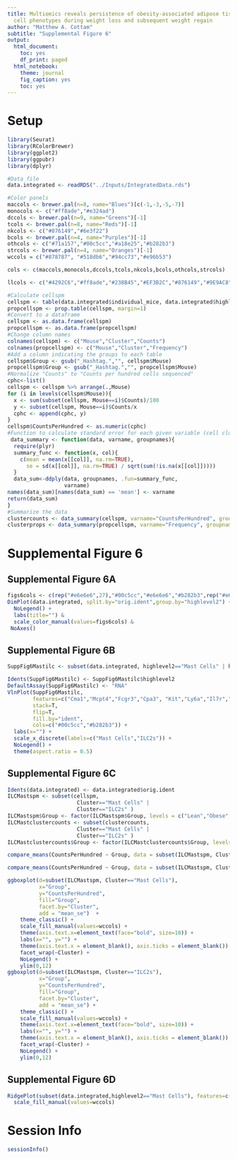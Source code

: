 ```yaml
---
title: Multiomics reveals persistence of obesity-associated adipose tissue immune
  cell phenotypes during weight loss and subsequent weight regain
author: "Matthew A. Cottam"
subtitle: "Supplemental Figure 6"
output:
  html_document:
    toc: yes
    df_print: paged
  html_notebook:
    theme: journal
    fig_caption: yes
    toc: yes
---
```


# Setup

```r
library(Seurat)
library(RColorBrewer)
library(ggplot2)
library(ggpubr)
library(dplyr)

#Data file
data.integrated <- readRDS("../Inputs/IntegratedData.rds")

#Color panels
maccols <- brewer.pal(n=8, name="Blues")[c(-1,-3,-5,-7)]
monocols <- c("#ff8ade","#e324ad")
dccols <- brewer.pal(n=9, name="Greens")[-1]
tcols <- brewer.pal(n=8, name="Reds")[-1]
nkcols <- c("#876149","#6e3f22")
bcols <- brewer.pal(n=4, name="Purples")[-1]
othcols <- c("#71a157","#00c5cc","#a18e25","#b282b3")
strcols <- brewer.pal(n=4, name="Oranges")[-1]
wccols = c("#878787", "#518db6","#94cc73","#e96b53")

cols <- c(maccols,monocols,dccols,tcols,nkcols,bcols,othcols,strcols)

llcols <- c("#4292C6","#ff8ade","#238B45","#EF3B2C","#876149","#9E9AC8","#71a157","#00c5cc","#a18e25","#b282b3","#FD8D3C")

#Calculate cellspm
cellspm <- table(data.integrated$individual_mice, data.integrated$highlevel2)
propcellspm <- prop.table(cellspm, margin=1)
#Convert to a dataframe
cellspm <- as.data.frame(cellspm)
propcellspm <- as.data.frame(propcellspm)
#Change column names
colnames(cellspm) <- c("Mouse","Cluster","Counts")
colnames(propcellspm) <- c("Mouse","Cluster","Frequency")
#Add a column indicating the groups to each table
cellspm$Group <- gsub("_Hashtag.","", cellspm$Mouse)
propcellspm$Group <- gsub("_Hashtag.","", propcellspm$Mouse)
#Normalize "Counts" to "Counts per hundred cells sequenced"
cphc<-list()
cellspm <- cellspm %>% arrange(.,Mouse)
for (i in levels(cellspm$Mouse)){
  x <- sum(subset(cellspm, Mouse==i)$Counts)/100
  y <- subset(cellspm, Mouse==i)$Counts/x
  cphc <- append(cphc, y)
}
cellspm$CountsPerHundred <- as.numeric(cphc)
#Function to calculate standard error for each given variable (cell cluster)
 data_summary <- function(data, varname, groupnames){
  require(plyr)
  summary_func <- function(x, col){
    c(mean = mean(x[[col]], na.rm=TRUE),
      se = sd(x[[col]], na.rm=TRUE) / sqrt(sum(!is.na(x[[col]]))))
  }
  data_sum<-ddply(data, groupnames, .fun=summary_func,
                  varname)
names(data_sum)[names(data_sum) == 'mean'] <- varname
return(data_sum)
}
#Summarize the data
clustercounts <- data_summary(cellspm, varname="CountsPerHundred", groupnames=c("Group","Cluster"))
clusterprops <- data_summary(propcellspm, varname="Frequency", groupnames=c("Group","Cluster"))
```

# Supplemental Figure 6

## Supplemental Figure 6A
```r
figs6cols <- c(rep("#e6e6e6",27),"#00c5cc","#e6e6e6","#b282b3",rep("#e6e6e6",3))
DimPlot(data.integrated, split.by="orig.ident",group.by="highlevel2") + 
  NoLegend() + 
  labs(title="") &
  scale_color_manual(values=figs6cols) &
 NoAxes()
```

## Supplemental Figure 6B
```r
SuppFig6Mastilc <- subset(data.integrated, highlevel2=="Mast Cells" | highlevel2=="ILC2s"  )
```

```r
Idents(SuppFig6Mastilc) <- SuppFig6Mastilc$highlevel2
DefaultAssay(SuppFig6Mastilc) <- "RNA"
VlnPlot(SuppFig6Mastilc, 
        features=c("Cma1","Mcpt4","Fcgr3","Cpa3", "Kit","Ly6a","Il7r","Gata3"), 
        stack=T, 
        flip=T,
        fill.by="ident",
        cols=c("#00c5cc","#b282b3")) +
  labs(x="") + 
  scale_x_discrete(labels=c("Mast Cells","ILC2s")) + 
  NoLegend() +
  theme(aspect.ratio = 0.5) 
```

## Supplemental Figure 6C
```r
Idents(data.integrated) <- data.integrated$orig.ident
ILCMastspm <- subset(cellspm, 
                      Cluster=="Mast Cells" | 
                      Cluster=="ILC2s" )
ILCMastspm$Group <- factor(ILCMastspm$Group, levels = c("Lean","Obese","WL","WC"))
ILCMastclustercounts <- subset(clustercounts, 
                      Cluster=="Mast Cells" | 
                      Cluster=="ILC2s" )
ILCMastclustercounts$Group <- factor(ILCMastclustercounts$Group, levels = c("Lean","Obese","WL","WC"))
```

```r
compare_means(CountsPerHundred ~ Group, data = subset(ILCMastspm, Cluster=="Mast Cells"), method="t.test", p.adjust.method = "bonferroni")

compare_means(CountsPerHundred ~ Group, data = subset(ILCMastspm, Cluster=="ILC2s"), method="t.test", p.adjust.method = "bonferroni")
```

```r
ggboxplot(d=subset(ILCMastspm, Cluster=="Mast Cells"), 
          x="Group", 
          y="CountsPerHundred",  
          fill="Group", 
          facet.by="Cluster", 
          add = "mean_se")  +
    theme_classic() +
    scale_fill_manual(values=wccols) +
    theme(axis.text.x=element_text(face="bold", size=10)) + 
    labs(x="", y="") +
    theme(axis.text.x = element_blank(), axis.ticks = element_blank()) +
    facet_wrap(~Cluster) + 
    NoLegend() + 
    ylim(0,12)
ggboxplot(d=subset(ILCMastspm, Cluster=="ILC2s"), 
          x="Group", 
          y="CountsPerHundred",  
          fill="Group", 
          facet.by="Cluster", 
          add = "mean_se") +
    theme_classic() +
    scale_fill_manual(values=wccols) +
    theme(axis.text.x=element_text(face="bold", size=10)) + 
    labs(x="", y="") +
    theme(axis.text.x = element_blank(), axis.ticks = element_blank()) +
    facet_wrap(~Cluster) + 
    NoLegend() + 
    ylim(0,12)
```

## Supplemental Figure 6D
```r
RidgePlot(subset(data.integrated,highlevel2=="Mast Cells"), features=c("Cma1","Il1rl1","Trem2","Fabp5"), group.by="orig.ident", assay="RNA", stack=F, ncol=4) &
  scale_fill_manual(values=wccols)
```

# Session Info

```r
sessionInfo()
```